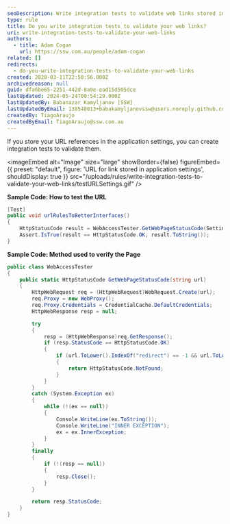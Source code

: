 ```yaml
---
seoDescription: Write integration tests to validate web links stored in application settings and ensure they return HTTP status OK.
type: rule
title: Do you write integration tests to validate your web links?
uri: write-integration-tests-to-validate-your-web-links
authors:
  - title: Adam Cogan
    url: https://ssw.com.au/people/adam-cogan
related: []
redirects:
  - do-you-write-integration-tests-to-validate-your-web-links
created: 2020-03-11T22:50:56.000Z
archivedreason: null
guid: dfa6be65-2251-442d-8a9e-ead15d505dce
lastUpdated: 2024-05-24T00:54:29.000Z
lastUpdatedBy: Babanazar Kamyljanov [SSW]
lastUpdatedByEmail: 138548013+babakamyljanovssw@users.noreply.github.com
createdBy: TiagoAraujo
createdByEmail: TiagoAraujo@ssw.com.au
---
```


If you store your URL references in the application settings, you can create integration tests to validate them.

<imageEmbed
  alt="Image"
  size="large"
  showBorder={false}
  figureEmbed={{
    preset: "default",
    figure: 'URL for link stored in application settings',
    shouldDisplay: true
  }}
  src="/uploads/rules/write-integration-tests-to-validate-your-web-links/testURLSettings.gif"
/>

**Sample Code: How to test the URL**

```cs
[Test]
public void urlRulesToBetterInterfaces()
{
    HttpStatusCode result = WebAccessTester.GetWebPageStatusCode(Settings.Default.urlRulesToBetterInterfaces);
    Assert.IsTrue(result == HttpStatusCode.OK, result.ToString());
}
```

**Sample Code: Method used to verify the Page**

```cs
public class WebAccessTester
{
    public static HttpStatusCode GetWebPageStatusCode(string url)
    {
        HttpWebRequest req = (HttpWebRequest)WebRequest.Create(url);
        req.Proxy = new WebProxy();
        req.Proxy.Credentials = CredentialCache.DefaultCredentials;
        HttpWebResponse resp = null;

        try
        {
            resp = (HttpWebResponse)req.GetResponse();
            if (resp.StatusCode == HttpStatusCode.OK)
            {
                if (url.ToLower().IndexOf("redirect") == -1 && url.ToLower().IndexOf(resp.ResponseUri.AbsolutePath.ToLower()) == -1)
                {
                    return HttpStatusCode.NotFound;
                }
            }
        }
        catch (System.Exception ex)
        {
            while (!(ex == null))
            {
                Console.WriteLine(ex.ToString());
                Console.WriteLine("INNER EXCEPTION");
                ex = ex.InnerException;
            }
        }
        finally
        {
            if (!(resp == null))
            {
                resp.Close();
            }
        }

        return resp.StatusCode;
    }
}
```
